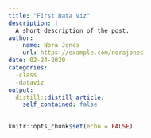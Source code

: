 ```yaml
---
title: "First Data Viz"
description: |
  A short description of the post.
author:
  - name: Nora Jones
    url: https://example.com/norajones
date: 02-24-2020
categories:
  -class
  -dataviz
output:
  distill::distill_article:
    self_contained: false
---
```


```r
knitr::opts_chunk$set(echo = FALSE)
```

```r

```



